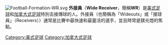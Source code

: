 [[File:Football-Formation-WR.svg|thumb]]
'''外接員'''（'''Wide Receiver'''，簡稱'''WR'''）是[[美式足球|美式足球]]和[[加拿大式足球|加拿大式足球]]特別去接傳球的人。外接員（也簡稱為「Wideouts」或「接球員」（Receivers））通常是比賽中最快速和最靈活的選手，並且時常是鎂光燈的焦點。


[[Category:美式足球|Category:美式足球]]
[[Category:加拿大式足球|Category:加拿大式足球]]

{{American Football-stub}}
{{Canadian Football-stub}}
{{American football positions}}